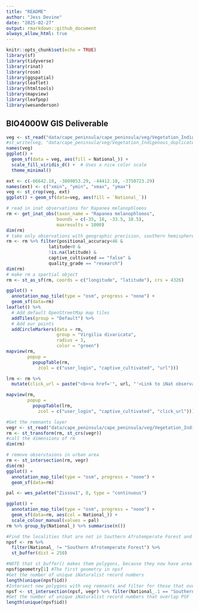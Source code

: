 ```yaml
---
title: "README"
author: "Jess Devine"
date: "2025-02-27"
output: rmarkdown::github_document
always_allow_html: true
---
```


```r
knitr::opts_chunk$set(echo = TRUE)
library(sf)
library(tidyverse)
library(rinat)
library(rosm)
library(ggspatial)
library(leaflet) 
library(htmltools)
library(mapview) 
library(leafpop) 
library(wesanderson)
```

## BIO4000W GIS Deliverable

```r
veg <- st_read("data/cape_peninsula/cape_peninsula/veg/Vegetation_Indigenous.shp")
#st_write(veg, "data/cape_peninsula/veg/Vegetation_Indigenous_duplicate.shp", append = FALSE)
names(veg)
ggplot() + 
  geom_sf(data = veg, aes(fill = National_)) +
  scale_fill_viridis_d() +  # Uses a nice color scale
  theme_minimal()

```

```r
ext <- c(-66642.18, -3809853.29, -44412.18, -3750723.29) 
names(ext) <- c("xmin", "ymin", "xmax", "ymax") 
veg <- st_crop(veg, ext)
ggplot() + geom_sf(data=veg, aes(fill = `National_`))
```

```r
# read in inat observations for Rapanea melanophloeos
rm <- get_inat_obs(taxon_name = "Rapanea melanophloeos",
                   bounds = c(-35, 18, -33.5, 18.5),
                   maxresults = 1000)
dim(rm)
# take only observations with geographic precision, southern hemisphere, has coordinates, isn't captive and is of research quality 
rm <- rm %>% filter(positional_accuracy<46 & 
                latitude<0 &
                !is.na(latitude) &
                captive_cultivated == "false" &
                quality_grade == "research")
dim(rm)
# make rm a spartial object
rm <- st_as_sf(rm, coords = c("longitude", "latitude"), crs = 4326)
```

```r
ggplot() + 
  annotation_map_tile(type = "osm", progress = "none") + 
  geom_sf(data=rm)
leaflet() %>%
  # Add default OpenStreetMap map tiles
  addTiles(group = "Default") %>%  
  # Add our points
  addCircleMarkers(data = rm,
                   group = "Virgilia divaricata",
                   radius = 3, 
                   color = "green") 
mapview(rm, 
        popup = 
          popupTable(rm,
            zcol = c("user_login", "captive_cultivated", "url")))

lrm <- rm %>%
  mutate(click_url = paste("<b><a href='", url, "'>Link to iNat observation</a></b>"))

mapview(rm, 
        popup = 
          popupTable(lrm,
            zcol = c("user_login", "captive_cultivated", "click_url")))
```

```r
#Get the remnants layer
vegr <- st_read("data/cape_peninsula/cape_peninsula/veg/Vegetation_Indigenous_Remnants.shp")
rm <- st_transform(rm, st_crs(vegr)) 
#call the dimensions of rm
dim(rm)  

# remove observtaions in urban area
rm <- st_intersection(rm, vegr)
dim(rm)
ggplot() + 
  annotation_map_tile(type = "osm", progress = "none") + 
  geom_sf(data=rm)

pal <- wes_palette("Zissou1", 8, type = "continuous")

ggplot() + 
  annotation_map_tile(type = "osm", progress = "none") + 
  geom_sf(data=rm, aes(col = National_)) +
  scale_colour_manual(values = pal)
rm %>% group_by(National_) %>% summarise(n())
```

```r
#Find the localities that are not in Southern Afrotemperate Forest and add a 250m buffer
npsf <- rm %>% 
  filter(National_ != "Southern Afrotemperate Forest") %>%
  st_buffer(dist = 250)

#NOTE that st_buffer() makes them polygons, because they now have area!
npsf$geometry[1] #The first geometry in npsf
#Get the number of unique iNaturalist record numbers
length(unique(npsf$id)) 
#Intersect new polygons with veg remnants and filter for those that overlap Southern Afrotemperate Forest only
npsf <- st_intersection(npsf, vegr) %>% filter(National_.1 == "Southern Afrotemperate Forest")
#Get the number of unique iNaturalist record numbers that overlap PSF
length(unique(npsf$id))
```

```r

```
